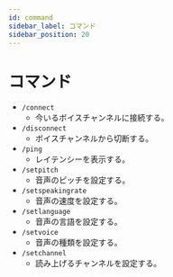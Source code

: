 ```yaml
---
id: command
sidebar_label: コマンド
sidebar_position: 20
---
```


# コマンド

- `/connect`
  - 今いるボイスチャンネルに接続する。
- `/disconnect`
  - ボイスチャンネルから切断する。
- `/ping`
  - レイテンシーを表示する。
- `/setpitch`
  - 音声のピッチを設定する。
- `/setspeakingrate`
  - 音声の速度を設定する。
- `/setlanguage`
  - 音声の言語を設定する。
- `/setvoice`
  - 音声の種類を設定する。
- `/setchannel`
  - 読み上げるチャンネルを設定する。
